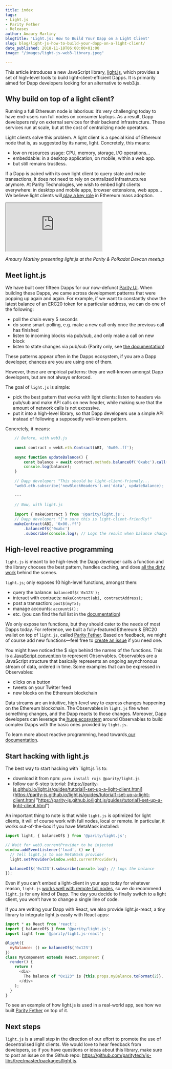 ```yaml
---
title: index
tags:
- Light.js
- Parity Fether
- Releases
author: Amaury Martiny
blogTitle: 'Light.js: How to Build Your Dapp on a Light Client'
slug: blog/light-js-how-to-build-your-dapp-on-a-light-client/
date_published: 2018-11-18T06:00:00+01:00
image: "/images/light-js-web3-library.jpeg"

---
```

This article introduces a new JavaScript library, [light.js](https://github.com/paritytech/js-libs/tree/master/packages/light.js), which provides a set of high-level tools to build light-client-efficient Dapps. It is primarily aimed for Dapp developers looking for an alternative to web3.js.

## **Why build on top of a light client?**

Running a full Ethereum node is laborious: it’s very challenging today to have end-users run full nodes on consumer laptops. As a result, Dapp developers rely on external services for their backend infrastructure. These services run at scale, but at the cost of centralizing node operators.

Light clients solve this problem. A light client is a special kind of Ethereum node that is, as suggested by its name, light. Concretely, this means:

* low on resources usage: CPU, memory, storage, I/O operations…
* embeddable: in a desktop application, on mobile, within a web app.
* but still remains trustless.

If a Dapp is paired with its own light client to query state and make transactions, it does not need to rely on centralized infrastructures anymore. At Parity Technologies, we wish to embed light clients everywhere: in desktop and mobile apps, browser extensions, web apps… We believe light clients will[ play a key role](https://www.parity.io/what-is-a-light-client) in Ethereum mass adoption.

<iframe className="w-full h-56 my-8 sm:h-80 md:h-96" src="https://www.youtube.com/embed/Hxzzj3lJKlw" allowFullScreen></iframe>

_Amaury Martiny presenting light.js at the Parity & Polkadot Devcon meetup_

## **Meet light.js**

We have built over fifteen Dapps for our now-defunct [Parity UI](https://github.com/parity-js/shell). When building these Dapps, we came across development patterns that were popping up again and again. For example, if we want to constantly show the latest balance of an ERC20 token for a particular address, we can do one of the following:

* poll the chain every 5 seconds
* do some smart-polling, e.g. make a new call only once the previous call has finished
* listen to incoming blocks via pub/sub, and only make a call on new block
* listen to state changes via pub/sub (Parity only, see [the documentation](https://wiki.parity.io/JSONRPC-parity_pubsub-module))

These patterns appear often in the Dapps ecosystem, if you are a Dapp developer, chances are you are using one of them.

However, these are empirical patterns: they are well-known amongst Dapp developers, but are not always enforced.

The goal of `light.js` is simple:

* pick the best pattern that works with light clients: listen to headers via pub/sub and make API calls on new header, while making sure that the amount of network calls is not excessive.
* put it into a high-level library, so that Dapp developers use a simple API instead of following a supposedly well-known pattern.

Concretely, it means:

``` js
    // Before, with web3.js
    
    const contract = web3.eth.Contract(ABI, '0x00..ff');
    
    async function updateBalance() {  
    	const balance = await contract.methods.balanceOf('0xabc').call(); 
    	console.log(balance);
    }
    
    // Dapp developer: "This should be light-client-friendly...
    "web3.eth.subscribe('newBlockHeaders').on('data', updateBalance);
    
    --- 
    
    // Now, with light.js
    
    import { makeContract } from '@parity/light.js';
    // Dapp developer: "I'm sure this is light-client-friendly!"
    makeContract(ABI, '0x00..ff')
    	.balanceOf$('0xabc')
    	.subscribe(console.log); // Logs the result when balance changes
```  

## **High-level reactive programming**

`light.js` is meant to be high-level: the Dapp developer calls a function and the library chooses the best pattern, handles caching, and does [all the dirty work](https://parity-js.github.io/light.js/concepts/rpc-observables-properties.html) behind the scenes.

`light.js`; only exposes 10 high-level functions, amongst them:

* query the balance: `balanceOf$('0x123');`
* interact with contracts: `makeContract(abi, contractAddress);`
* post a transaction: `post$(myTx);`
* manage accounts: `account$();`
* etc. (you can find the full list in the [documentation](https://parity-js.github.io/light.js/api/modules/_rpc_eth_.html))

We only expose ten functions, but they should cater to the needs of most Dapps today. For reference, we built a fully-featured Ethereum & ERC20 wallet on top of `light.js`, called [Parity Fether](https://github.com/paritytech/fether). Based on feedback, we might of course add new functions—feel free to [create an issue](https://github.com/paritytech/js-libs/issues) if you need one.

You might have noticed the $ sign behind the names of the functions. This is a[ JavaScript convention](https://stackoverflow.com/questions/43083577/what-does-sign-at-the-end-of-function-name-indicate) to represent Observables. Observables are a JavaScript structure that basically represents an ongoing asynchronous stream of data, ordered in time. Some examples that can be expressed in Observables:

* clicks on a button
* tweets on your Twitter feed
* new blocks on the Ethereum blockchain

Data streams are an intuitive, high-level way to express changes happening on the Ethereum blockchain. The Observables in `light.js` fire when something changes, and the Dapp reacts to those changes. Moreover, Dapp developers can leverage the[ huge ecosystem](https://github.com/ReactiveX/rxjs) around Observables to build complex Dapps with the basic ones provided by `light.js`.

To learn more about reactive programming, head towards[ our documentation](https://parity-js.github.io/light.js/concepts/reactive-programming.html).

## **Start hacking with light.js**

The best way to start hacking with \`light.js \`is to:

* download it from npm: `yarn install rxjs @parity/light.js`
* follow our 6-step tutorial: [https://parity-js.github.io/light.js/guides/tutorial1-set-up-a-light-client.html](https://parity-js.github.io/light.js/guides/tutorial1-set-up-a-light-client.html "https://parity-js.github.io/light.js/guides/tutorial1-set-up-a-light-client.html")

An important thing to note is that while `light.js` is optimized for light clients, it will of course work with full nodes, local or remote. In particular, it works out-of-the-box if you have MetaMask installed:
``` js
import light, { balanceOf$ } from '@parity/light.js';

// Wait for web3.currentProvider to be injected
window.addEventListener('load', () => {
  // Tell light.js to use MetaMask provider
  light.setProvider(window.web3.currentProvider);

  balanceOf$('0x123').subscribe(console.log); // Logs the balance
});
```    

Even if you can't embed a light-client in your app today for whatever reason, `light.js` [works well with remote full nodes](https://parity-js.github.io/light.js/getting-started/does-it-work-with-a-full-node.html), so we do recommend `light.js` for any kind of Dapp. The day you decide to finally switch to a light client, you won’t have to change a single line of code.

If you are writing your Dapp with React, we also provide light.js-react, a tiny library to integrate light.js easily with React apps:
```js
import * as React from 'react';
import { balanceOf$ } from '@parity/light.js';
import light from '@parity/light.js-react';

@light({
  myBalance: () => balanceOf$('0x123')
})
class MyComponent extends React.Component {
  render() {
    return (
      <div>
        The balance of "0x123" is {this.props.myBalance.toFormat(2)}.
      </div>
    );
  }
}
```


To see an example of how light.js is used in a real-world app, see how we built [Parity Fether](https://github.com/paritytech/fether) on top of it.

## Next steps
`light.js` is a small step in the direction of our effort to promote the use of decentralised light clients. We would love to hear feedback from developers, so if you have questions or ideas about this library, make sure to post an issue on the Github repo: https://github.com/paritytech/js-libs/tree/master/packages/light.js.